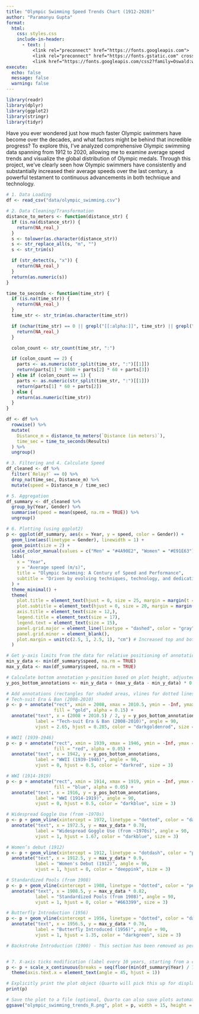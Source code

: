 ```yaml
---
title: "Olympic Swimming Speed Trends Chart (1912-2020)"
author: "Paramanyu Gupta"
format:
  html:
    css: styles.css
    include-in-header:
      - text: |
          <link rel="preconnect" href="https://fonts.googleapis.com">
          <link rel="preconnect" href="https://fonts.gstatic.com" crossorigin>
          <link href="https://fonts.googleapis.com/css2?family=Oswald:wght@400;700&family=Roboto:wght@400;700&display=swap" rel="stylesheet">
execute:
  echo: false
  message: false
  warning: false
---
```


```r
library(readr)
library(dplyr)
library(ggplot2)
library(stringr)
library(tidyr)
```

Have you ever wondered just how much faster Olympic swimmers have become over the decades, and what factors might be behind that incredible progress? To explore this, I've analyzed comprehensive Olympic swimming data spanning from 1912 to 2020, allowing me to examine average speed trends and visualize the global distribution of Olympic medals. Through this project, we've clearly seen how Olympic swimmers have consistently and substantially increased their average speeds over the last century, a powerful testament to continuous advancements in both technique and technology.
<br>

```r
# 1. Data Loading
df <- read_csv("data/olympic_swimming.csv")
```

```r
# 2. Data Cleaning/Transformation
distance_to_meters <- function(distance_str) {
  if (is.na(distance_str)) {
    return(NA_real_)
  }
  s <- tolower(as.character(distance_str))
  s <- str_replace_all(s, "m", "")
  s <- str_trim(s)

  if (str_detect(s, "x")) {
    return(NA_real_)
  }
  return(as.numeric(s))
}

time_to_seconds <- function(time_str) {
  if (is.na(time_str)) {
    return(NA_real_)
  }
  time_str <- str_trim(as.character(time_str))

  if (nchar(time_str) == 0 || grepl("[[:alpha:]]", time_str) || grepl(" ", time_str)) {
    return(NA_real_)
  }

  colon_count <- str_count(time_str, ":")

  if (colon_count == 2) {
    parts <- as.numeric(str_split(time_str, ":")[[1]])
    return(parts[1] * 3600 + parts[2] * 60 + parts[3])
  } else if (colon_count == 1) {
    parts <- as.numeric(str_split(time_str, ":")[[1]])
    return(parts[1] * 60 + parts[2])
  } else {
    return(as.numeric(time_str))
  }
}

df <- df %>%
  rowwise() %>%
  mutate(
    Distance_m = distance_to_meters(`Distance (in meters)`),
    time_sec = time_to_seconds(Results)
  ) %>%
  ungroup()
```

```r
# 3. Filtering and 4. Calculate Speed
df_cleaned <- df %>%
  filter(`Relay?` == 0) %>%
  drop_na(time_sec, Distance_m) %>%
  mutate(speed = Distance_m / time_sec)
```

```r
# 5. Aggregation
df_summary <- df_cleaned %>%
  group_by(Year, Gender) %>%
  summarise(speed = mean(speed, na.rm = TRUE)) %>%
  ungroup()
```

```r
# 6. Plotting (using ggplot2)
p <- ggplot(df_summary, aes(x = Year, y = speed, color = Gender)) +
  geom_line(aes(linetype = Gender), linewidth = 1) +
  geom_point(size = 2) +
  scale_color_manual(values = c("Men" = "#4A90E2", "Women" = "#E91E63")) +
  labs(
    x = "Year",
    y = "Average speed (m/s)",
    title = "Olympic Swimming: A Century of Speed and Performance",
    subtitle = "Driven by evolving techniques, technology, and dedication, speeds consistently improved."
  ) +
  theme_minimal() +
  theme(
    plot.title = element_text(hjust = 0, size = 25, margin = margin(t = 20, b = 10)),
    plot.subtitle = element_text(hjust = 0, size = 20, margin = margin(b = 20)),
    axis.title = element_text(size = 12,),
    legend.title = element_text(size = 17),
    legend.text = element_text(size = 15),
    panel.grid.major = element_line(linetype = "dashed", color = "gray"),
    panel.grid.minor = element_blank(),
    plot.margin = unit(c(2.5, 1, 2.5, 1), "cm") # Increased top and bottom margins for more space
  )

# Get y-axis limits from the data for relative positioning of annotations
min_y_data <- min(df_summary$speed, na.rm = TRUE)
max_y_data <- max(df_summary$speed, na.rm = TRUE)

# Calculate bottom annotation y-position based on plot height, adjusted to prevent cutoff
y_pos_bottom_annotations <- min_y_data + (max_y_data - min_y_data) * 0.05 # Increased from 0.02 to 0.05

# Add annotations (rectangles for shaded areas, vlines for dotted lines)
# Tech-suit Era & Ban (2008-2010)
p <- p + annotate("rect", xmin = 2008, xmax = 2010.5, ymin = -Inf, ymax = Inf,
                  fill = "gold", alpha = 0.15) +
  annotate("text", x = (2008 + 2010.5) / 2, y = y_pos_bottom_annotations,
           label = "Tech-suit Era & Ban (2008-2010)", angle = 90,
           vjust = 2.65, hjust = 0.285, color = "darkgoldenrod", size = 3)

# WWII (1939-1946)
p <- p + annotate("rect", xmin = 1939, xmax = 1946, ymin = -Inf, ymax = Inf,
                  fill = "red", alpha = 0.05) +
  annotate("text", x = 1942, y = y_pos_bottom_annotations,
           label = "WWII (1939-1946)", angle = 90,
           vjust = 0, hjust = 0.5, color = "darkred", size = 3)

# WWI (1914-1919)
p <- p + annotate("rect", xmin = 1914, xmax = 1919, ymin = -Inf, ymax = Inf,
                  fill = "blue", alpha = 0.05) +
  annotate("text", x = 1916, y = y_pos_bottom_annotations,
           label = "WWI (1914-1919)", angle = 90,
           vjust = 0, hjust = 0.5, color = "darkblue", size = 3)

# Widespread Goggle Use (from ~1970s)
p <- p + geom_vline(xintercept = 1972, linetype = "dotted", color = "darkblue", linewidth = 0.8) +
  annotate("text", x = 1972.5, y = max_y_data * 0.78,
           label = "Widespread Goggle Use (from ~1970s)", angle = 90,
           vjust = 1, hjust = 1.67, color = "darkblue", size = 3)

# Women’s debut (1912)
p <- p + geom_vline(xintercept = 1912, linetype = "dotdash", color = "pink", linewidth = 0.8) +
  annotate("text", x = 1912.5, y = max_y_data * 0.9,
           label = "Women's Debut (1912)", angle = 90,
           vjust = 1, hjust = 0, color = "deeppink", size = 3)

# Standardized Pools (from 1908)
p <- p + geom_vline(xintercept = 1908, linetype = "dotted", color = "purple", linewidth = 0.8) +
  annotate("text", x = 1908.5, y = max_y_data * 0.82,
           label = "Standardized Pools (from 1908)", angle = 90,
           vjust = 1, hjust = 0, color = "#663399", size = 3)

# Butterfly Introduction (1956)
p <- p + geom_vline(xintercept = 1956, linetype = "dotted", color = "darkgreen", linewidth = 0.8) +
  annotate("text", x = 1956.5, y = max_y_data * 0.70,
           label = "Butterfly Introduced (1956)", angle = 90,
           vjust = 1, hjust = 1.35, color = "darkgreen", size = 3)

# Backstroke Introduction (1900) - This section has been removed as per your request.


# 7. X-axis ticks modification (label every 10 years, starting from a clean decade)
p <- p + scale_x_continuous(breaks = seq(floor(min(df_summary$Year) / 10) * 10, ceiling(max(df_summary$Year) / 10) * 10, by = 10)) +
  theme(axis.text.x = element_text(angle = 45, hjust = 1))

# Explicitly print the plot object (Quarto will pick this up for display)
print(p)

# Save the plot to a file (optional, Quarto can also save plots automatically)
ggsave("olympic_swimming_trends_R.png", plot = p, width = 15, height = 8, units = "in")
```
